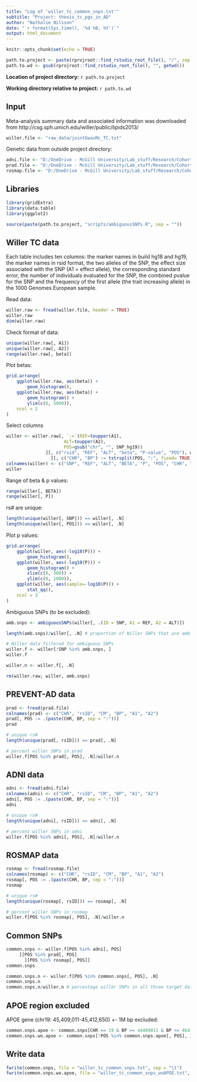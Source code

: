 ---
title: "Log of 'willer_tc_common_snps.txt'"
subtitle: "Project: thesis_tc_pgs_in_AD"
author: "Nathalie Nilsson"
date: "`r format(Sys.time(), '%d %B, %Y')`"
output: html_document
---

```{r setup, include=FALSE}
knitr::opts_chunk$set(echo = TRUE)
```

```{r,echo=FALSE}
path.to.project <- paste(rprojroot::find_rstudio_root_file(), "/", sep = "")
path.to.wd <- gsub(rprojroot::find_rstudio_root_file(), "", getwd())
```
**Location of project directory:** `r path.to.project`

**Working directory relative to project:** `r path.to.wd`

## Input

Meta-analysis summary data and associated information was downloaded from http://csg.sph.umich.edu/willer/public/lipids2013/
```{r input}
willer.file <- "raw_data/jointGwasMc_TC.txt"
```

Genetic data from outside project directory:
```{r}
adni.file <- "D:/OneDrive - McGill University/Lab_stuff/Research/Cohort_data/ADNI/Genetic_data/ADNI/ADNI_EUR_PCAv3/ADNI_EUR_v3.bim"
prad.file <- "D:/OneDrive - McGill University/Lab_stuff/Research/Cohort_data/ADPREVENT/Genetic_data/PRAD_2019/imputed/prad_2019_imp_eur.bim"
rosmap.file <- "D:/OneDrive - McGill University/Lab_stuff/Research/Cohort_data/ROSMAP/genetic_data/imputed/rosmap_imp_eur.bim"
```

## Libraries
```{r libraries}
library(gridExtra)
library(data.table)
library(ggplot2)

source(paste(path.to.project, "scripts/ambiguousSNPs.R", sep = ""))
```

## Willer TC data
Each table includes ten columns:
the marker names in build hg18 and hg19, the marker names in rsid format, the two alleles of the SNP, the effect size associated with the SNP (A1 = effect allele), the corresponding standard error, the number of individuals evaluated for the SNP, the combined pvalue for the SNP and the frequency of the first allele (the trait increasing allele) in the 1000 Genomes European sample.

Read data:
```{r willer data}
willer.raw <- fread(willer.file, header = TRUE)
willer.raw
dim(willer.raw)
```

Check format of data:
```{r}
unique(willer.raw[, A1])
unique(willer.raw[, A2])
range(willer.raw[, beta])
```

Plot betas:
```{r}
grid.arrange(
    ggplot(willer.raw, aes(beta)) + 
        geom_histogram(),
    ggplot(willer.raw, aes(beta)) + 
        geom_histogram() +
        ylim(c(0, 5000)),
    ncol = 2
)
```

Select columns
```{r}
willer <- willer.raw[, `:=`(REF=toupper(A1), 
                      ALT=toupper(A2), 
                      POS=gsub("chr", "", SNP_hg19))
               ][, c("rsid", "REF", "ALT", "beta", "P-value", "POS"), with = FALSE
                 ][, c("CHR", "BP") := tstrsplit(POS, ":", fixed= TRUE, type.convert = TRUE)]
colnames(willer) <- c("SNP", "REF", "ALT", "BETA", "P", "POS", "CHR", "BP")
willer
```

Range of beta & p values:
```{r}
range(willer[, BETA])
range(willer[, P])
```

rs# are unique:
```{r}
length(unique(willer[, SNP])) == willer[, .N]
length(unique(willer[, POS])) == willer[, .N]
```

Plot p values:
```{r pvalue plots}
grid.arrange(
    ggplot(willer, aes(-log10(P))) + 
        geom_histogram(),
    ggplot(willer, aes(-log10(P))) + 
        geom_histogram() +
        xlim(c(8, 300)) +
        ylim(c(0, 1000)),
    ggplot(willer, aes(sample=-log10(P))) + 
        stat_qq(),
    ncol = 3
)
```

Ambiguous SNPs (to be excluded):
```{r}
amb.snps <- ambiguousSNPs(willer[, .(ID = SNP, A1 = REF, A2 = ALT)])

length(amb.snps)/willer[, .N] # proportion of Willer SNPs that are ambiguous

# Willer data filtered for ambiguous SNPs
willer.f <- willer[!SNP %in% amb.snps, ]
willer.f

willer.n <- willer.f[, .N]
```

```{r}
rm(willer.raw, willer, amb.snps)
```

## PREVENT-AD data
```{r prevent-ad data}
prad <- fread(prad.file)
colnames(prad) <- c("CHR", "rsID", "CM", "BP", "A1", "A2")
prad[, POS := .(paste(CHR, BP, sep = ":"))]
prad

# unique rs#
length(unique(prad[, rsID])) == prad[, .N]

# percent willer SNPs in prad
willer.f[POS %in% prad[, POS], .N]/willer.n
```

## ADNI data
```{r adni data}
adni <- fread(adni.file)
colnames(adni) <- c("CHR", "rsID", "CM", "BP", "A1", "A2")
adni[, POS := .(paste(CHR, BP, sep = ":"))]
adni

# unique rs#
length(unique(adni[, rsID])) == adni[, .N]

# percent willer SNPs in adni
willer.f[POS %in% adni[, POS], .N]/willer.n
```

## ROSMAP data
```{r rosmap data}
rosmap <- fread(rosmap.file)
colnames(rosmap) <- c("CHR", "rsID", "CM", "BP", "A1", "A2")
rosmap[, POS := .(paste(CHR, BP, sep = ":"))]
rosmap

# unique rs#
length(unique(rosmap[, rsID])) == rosmap[, .N]

# percent willer SNPs in rosmap
willer.f[POS %in% rosmap[, POS], .N]/willer.n
```

## Common SNPs
```{r common snps}
common.snps <- willer.f[POS %in% adni[, POS]
     ][POS %in% prad[, POS]
       ][POS %in% rosmap[, POS]]
common.snps

common.snps.n <- willer.f[POS %in% common.snps[, POS], .N]
common.snps.n
common.snps.n/willer.n # percentage willer SNPs in all three target data sets
```

## APOE region excluded
APOE gene (chr19: 45,409,011-45,412,650) +- 1M bp excluded:
```{r}
common.snps.apoe <- common.snps[CHR == 19 & BP >= 44409011 & BP <= 46412650, ]
common.snps.wo.apoe <- common.snps[!POS %in% common.snps.apoe[, POS], ]
```

## Write data
```{r write data}
fwrite(common.snps, file = "willer_tc_common_snps.txt", sep = "\t")
fwrite(common.snps.wo.apoe, file = "willer_tc_common_snps_woAPOE.txt", sep = "\t")
```


